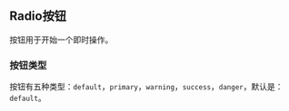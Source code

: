 
<Meta
  title="组件/MRadio 按钮"
/>

## Radio按钮

按钮用于开始一个即时操作。

### 按钮类型

按钮有五种类型：`default`，`primary`，`warning`，`success`，`danger`，默认是：`default`。

